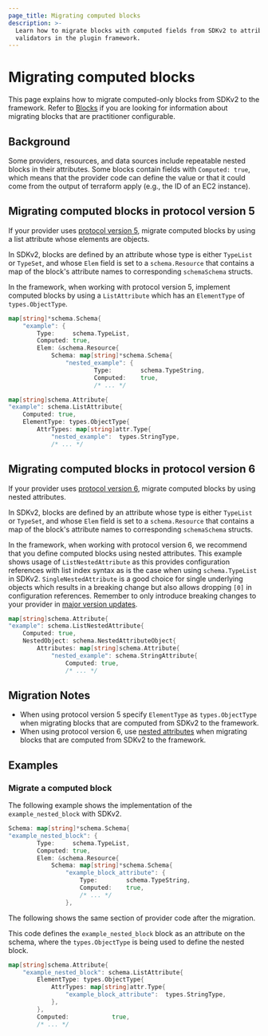 ```yaml
---
page_title: Migrating computed blocks
description: >-
  Learn how to migrate blocks with computed fields from SDKv2 to attribute
  validators in the plugin framework.
---
```


# Migrating computed blocks

This page explains how to migrate computed-only blocks from SDKv2 to the
framework. Refer to
[Blocks](/terraform/plugin/framework/migrating/attributes-blocks/blocks) if you
are looking for information about migrating blocks that are practitioner
configurable.

## Background

Some providers, resources, and data sources include repeatable nested blocks in
their attributes. Some blocks contain fields with `Computed: true`, which means
that the provider code can define the value or that it could come from the
output of terraform apply (e.g., the ID of an EC2 instance).

## Migrating computed blocks in protocol version 5

If your provider uses [protocol version
5](/terraform/plugin/terraform-plugin-protocol), migrate computed blocks by
using a list attribute whose elements are objects.

In SDKv2, blocks are defined by an attribute whose type is either `TypeList` or
`TypeSet`, and whose `Elem` field is set to a `schema.Resource` that contains a
map of the block's attribute names to corresponding `schemaSchema` structs.

In the framework, when working with protocol version 5, implement computed
blocks by using a `ListAttribute` which has an `ElementType` of
`types.ObjectType`.

<Tabs>
<Tab heading="SDKv2">

```go
map[string]*schema.Schema{
    "example": {
        Type:     schema.TypeList,
        Computed: true,
        Elem: &schema.Resource{
            Schema: map[string]*schema.Schema{
                "nested_example": {
                        Type:        schema.TypeString,
                        Computed:    true,
                        /* ... */
```

</Tab>
<Tab heading="Framework">

```go
map[string]schema.Attribute{
"example": schema.ListAttribute{
    Computed: true,
	ElementType: types.ObjectType{
		AttrTypes: map[string]attr.Type{
			"nested_example":  types.StringType,
			/* ... */

```

</Tab>
</Tabs>

## Migrating computed blocks in protocol version 6

If your provider uses [protocol version
6](/terraform/plugin/terraform-plugin-protocol), migrate computed blocks by
using nested attributes.

In SDKv2, blocks are defined by an attribute whose type is either `TypeList` or
`TypeSet`, and whose `Elem` field is set to a `schema.Resource` that contains a
map of the block's attribute names to corresponding `schemaSchema` structs.

In the framework, when working with protocol version 6, we recommend that you
define computed blocks using nested attributes. This example shows usage of
`ListNestedAttribute` as this provides configuration references with list index
syntax as is the case when using `schema.TypeList` in SDKv2.
`SingleNestedAttribute` is a good choice for single underlying objects which
results in a breaking change but also allows dropping `[0]` in configuration
references. Remember to only introduce breaking changes to your provider in
[major version
updates](/terraform/plugin/best-practices/versioning#versioning-specification).


```go
map[string]schema.Attribute{
"example": schema.ListNestedAttribute{
	Computed: true,
	NestedObject: schema.NestedAttributeObject{
		Attributes: map[string]schema.Attribute{
			"nested_example": schema.StringAttribute{
				Computed: true,
				/* ... */

```

## Migration Notes

- When using protocol version 5 specify `ElementType` as `types.ObjectType` when
  migrating blocks that are computed from SDKv2 to the framework.
- When using protocol version 6, use [nested
  attributes](/terraform/plugin/framework/schemas#attributes-1) when migrating
  blocks that are computed from SDKv2 to the framework.

## Examples

### Migrate a computed block

<Tabs>
<Tab heading="SDKv2">

The following example shows the implementation of the `example_nested_block`
with SDKv2.

```go
Schema: map[string]*schema.Schema{
"example_nested_block": {
        Type:     schema.TypeList,
        Computed: true,
        Elem: &schema.Resource{
            Schema: map[string]*schema.Schema{
                "example_block_attribute": {
                    Type:        schema.TypeString,
                    Computed:    true,
                    /* ... */
                },
```

</Tab>
<Tab heading="Framework">

The following shows the same section of provider code after the migration.

This code defines the `example_nested_block` block as an attribute on the
schema, where the `types.ObjectType` is being used to define the nested block.

```go
map[string]schema.Attribute{
    "example_nested_block": schema.ListAttribute{
        ElementType: types.ObjectType{
            AttrTypes: map[string]attr.Type{
                "example_block_attribute":  types.StringType,
            },
        },
        Computed:            true,
        /* ... */
```

</Tab>
</Tabs>
